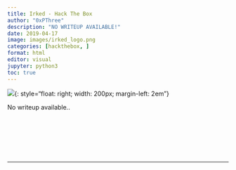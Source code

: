 ```yaml
---
title: Irked - Hack The Box
author: "0xPThree"
description: "NO WRITEUP AVAILABLE!"
date: 2019-04-17
image: images/irked_logo.png
categories: [hackthebox, ]
format: html
editor: visual
jupyter: python3
toc: true
---
```


![](images/irked_logo.png){: style="float: right; width: 200px; margin-left: 2em"}

No writeup available..<br><br><br><br><br><br><br>

----------------

